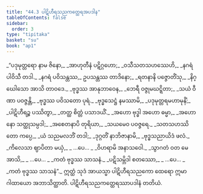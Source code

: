 ```yaml
---
title: "44.3 ပါဋိဟီရသညကတ္ထေရအပဒါန"
tableOfContents: false
sidebar:
  order: 3
type: "tipitaka"
basket: "su"
book: "ap1"
---
```



<DynamicBreadcrumb />

<Division number="26" book="ap1" e="ch" v="20" p="431">

<Paragraph number="5693" type="verses" book="ap1">
_“ပဒုမုတ္တရော နာမ ဇိနော,_  
_အာဟုတီနံ ပဋိဂ္ဂဟော;_  
_ဝသီသတသဟဿေဟိ,_  
_နဂရံ ပါဝိသီ တဒါ._  

</Paragraph>

</Division>
<Division number="27" book="ap1" e="ch" v="20" p="431">

<Paragraph number="5694" type="verses" book="ap1">
_နဂရံ ပဝိသန္တဿ,_  
ဥပသန္တဿ တာဒိနော;_  
_ရတနာနိ ပဇ္ဇောတိံသု,_  
_နိဂ္ဃေါသော အာသိ တာဝဒေ._  

</Paragraph>

</Division>
<Division number="28" book="ap1" e="ch" v="20" p="431">

<Paragraph number="5695" type="verses" book="ap1">
_ဗုဒ္ဓဿ အာနုဘာဝေန,_  
_ဘေရီ ဝဇ္ဇုမဃဋ္ဋိတာ;_  
_သယံ ဝီဏာ ပဝဇ္ဇန္တိ,_  
_ဗုဒ္ဓဿ ပဝိသတော ပုရံ._  

</Paragraph>

</Division>
<Division number="29" book="ap1" e="ch" v="20" p="431">

<Paragraph number="5696" type="verses" book="ap1">
_ဗုဒ္ဓသေဋ္ဌံ နမဿာမိ,_  
_ပဒုမုတ္တရမဟာမုနိံ;_  
_ပါဋိဟီရဉ္စ ပဿိတွာ,_  
_တတ္ထ စိတ္တံ ပသာဒယိံ._  

</Paragraph>

</Division>
<Division number="30" book="ap1" e="ch" v="20" p="431">

<Paragraph number="5697" type="verses" book="ap1">
_အဟော ဗုဒ္ဓါ အဟော ဓမ္မာ,_  
_အဟော နော သတ္ထုသမ္ပဒါ;_  
_အစေတနာပိ တုရိယာ,_  
_သယမေဝ ပဝဇ္ဇရေ._  

</Paragraph>

</Division>
<Division number="31" book="ap1" e="ch" v="20" p="431">

<Paragraph number="5698" type="verses" book="ap1">
_သတသဟဿိတော ကပ္ပေ,_  
_ယံ သညမလဘိံ တဒါ;_  
_ဒုဂ္ဂတိံ နာဘိဇာနာမိ,_  
_ဗုဒ္ဓသညာယိဒံ ဖလံ._  

</Paragraph>

</Division>
<Division number="32" book="ap1" e="ch" v="20" p="431">

<Paragraph number="5699" type="verses" book="ap1">
_ကိလေသာ ဈာပိတာ မယှံ,_  
_ …ပေ… _  
_ဝိဟရာမိ အနာသဝေါ._  

</Paragraph>

</Division>
<Division number="33" book="ap1" e="ch" v="20" p="431">

<Paragraph number="5700" type="verses" book="ap1">
_သွာဂတံ ဝတ မေ အာသိ,_  
_ …ပေ… _  
_ကတံ ဗုဒ္ဓဿ သာသနံ._  

</Paragraph>

</Division>
<Division number="34" book="ap1" e="ch" v="20" p="432">

<Paragraph number="5701" type="verses" book="ap1">
_ပဋိသမ္ဘိဒါ စတဿော,_  
_ …ပေ… _  
_ကတံ ဗုဒ္ဓဿ သာသနံ”._  

</Paragraph>

<Paragraph number="5702" book="ap1">
ဣတ္ထံ သုဒံ အာယသ္မာ ပါဋိဟီရသညကော ထေရော ဣမာ ဂါထာယော အဘာသိတ္ထာတိ.

</Paragraph>
</Division>

<Paragraph number="5703" type="center" book="ap1">
ပါဋိဟီရသညကတ္ထေရဿာပဒါနံ တတိယံ.
</Paragraph>